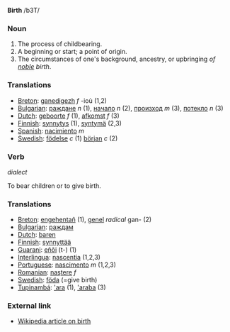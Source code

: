 '''Birth''' /b3T/

===Noun===
#The process of childbearing.
#A beginning or start; a point of origin.
#The circumstances of one's background, ancestry, or upbringing ''of [[noble]] birth''.

===Translations===

*[[Breton]]: [[ganedigezh]] ''f'' -ioù (1,2)
*[[Bulgarian]]: [[раждане]] ''n'' (1), [[начало]] ''n'' (2), [[произход]] ''m'' (3), [[потекло]] ''n'' (3)
*[[Dutch]]: [[geboorte]] ''f'' (1), [[afkomst]] ''f'' (3)
*[[Finnish]]: [[synnytys]] (1), [[syntymä]] (2,3)
*[[Spanish]]: [[nacimiento]] ''m''
*[[Swedish]]: [[födelse]] ''c'' (1) [[början]] ''c'' (2)

===Verb=== ''dialect''

To bear children or to give birth.

===Translations===
*[[Breton]]: [[engehentañ]] (1), [[genel]] ''radical'' gan- (2)
*[[Bulgarian]]: [[раждам]]
*[[Dutch]]: [[baren]]
*[[Finnish]]: [[synnyttää]]
*[[Guarani]]: [[eñõi]] (t-) (1)
*[[Interlingua]]: [[nascentia]] (1,2,3)
*[[Portuguese]]: [[nascimento]] ''m'' (1,2,3)
*[[Romanian]]: [[naştere]] ''f''
*[[Swedish]]: [[föda]] (=give birth)
*[[Tupinambá]]: [['ara]] (1), [['araba]] (3)

=== External link ===
* [[w:birth|Wikipedia article on birth]]
